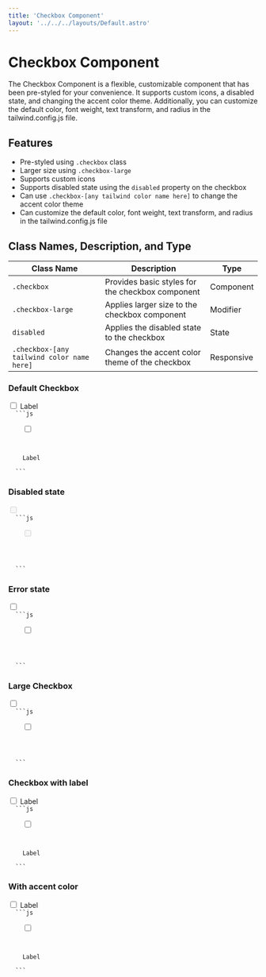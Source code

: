```yaml
---
title: 'Checkbox Component'
layout: '../../../layouts/Default.astro'
---
```



# Checkbox Component

The Checkbox Component is a flexible, customizable component that has been pre-styled for your convenience. It supports custom icons, a disabled state, and changing the accent color theme. Additionally, you can customize the default color, font weight, text transform, and radius in the tailwind.config.js file.

## Features

- Pre-styled using `.checkbox` class
- Larger size using `.checkbox-large`
- Supports custom icons
- Supports disabled state using the `disabled` property on the checkbox
- Can use `.checkbox-[any tailwind color name here]` to change the accent color theme
- Can customize the default color, font weight, text transform, and radius in the tailwind.config.js file

## Class Names, Description, and Type

| Class Name                                 | Description                                      | Type       |
| ------------------------------------------ | ------------------------------------------------ | ---------- |
| `.checkbox`                                | Provides basic styles for the checkbox component | Component  |
| `.checkbox-large`                          | Applies larger size to the checkbox component    | Modifier   |
| `disabled`                                 | Applies the disabled state to the checkbox       | State      |
| `.checkbox-[any tailwind color name here]` | Changes the accent color theme of the checkbox   | Responsive |

### Default Checkbox

<Preview>
  <label class='checkbox'>
    <input id='check' type='checkbox' />
    <span class='checkmark'>
      <IconCheck />
    </span>
    <label for='check'>Label</label>
  </label>
</Preview>
<Code>
  ```js
  <label class='checkbox'>
    <input id='check' type='checkbox' />
    <span class='checkmark'>
      <IconCheck />
    </span>
    <label for='check'>Label</label>
  </label>
  ```
</Code>

### Disabled state

<Preview>
  <label class='checkbox disabled'>
    <input disabled type='checkbox' />
    <span class='checkmark'>
      <IconCheck />
    </span>
  </label>
</Preview>
<Code>
  ```js
  <label class='checkbox'>
    <input disabled type='checkbox' />
    <span class='checkmark'>
      <IconCheck />
    </span>
  </label>
  ```
</Code>

### Error state

<Preview>
  <label class='checkbox error'>
    <input type='checkbox' />
    <span class='checkmark'>
      <IconCheck />
    </span>
  </label>
</Preview>
<Code>
  ```js
  <label class='checkbox error'>
    <input type='checkbox' />
    <span class='checkmark'>
      <IconCheck />
    </span>
  </label>
  ```
</Code>

### Large Checkbox

<Preview>
  <label class='checkbox checkbox-large'>
    <input type='checkbox' />
    <span class='checkmark'>
      <IconCheck />
    </span>
  </label>
</Preview>
<Code>
  ```js
  <label class='checkbox checkbox-large'>
    <input type='checkbox' />
    <span class='checkmark'>
      <IconCheck />
    </span>
  </label>
  ```
</Code>

### Checkbox with label

<Preview>
  <label class='checkbox'>
    <input type='checkbox' />
    <span class='checkmark'>
      <IconCheck />
    </span>
    <label class='text-label'>Label</label>
  </label>
</Preview>
<Code>
  ```js
  <label class='checkbox'>
    <input type='checkbox' />
    <span class='checkmark'>
      <IconCheck />
    </span>
    <label class='text-label'>Label</label>
  </label>
  ```
</Code>

### With accent color

<Preview>
  <label class='checkbox checkbox-orange'>
    <input type='checkbox' />
    <span class='checkmark'>
      <IconCheck />
    </span>
    <label class='text-label'>Label</label>
  </label>
</Preview>
<Code>
  ```js
  <label class='checkbox checkbox-orange'>
    <input type='checkbox' />
    <span class='checkmark'>
      <IconCheck />
    </span>
    <label class='text-label'>Label</label>
  </label>
  ```
</Code>
